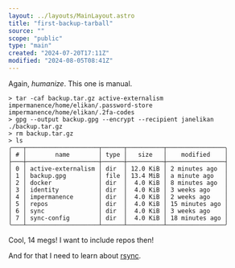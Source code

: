 ```yaml
---
layout: ../layouts/MainLayout.astro
title: "first-backup-tarball"
source: ""
scope: "public"
type: "main"
created: "2024-07-20T17:11Z"
modified: "2024-08-05T08:41Z"
---
```


Again, *humanize*. This one is manual.

```shell
> tar -caf backup.tar.gz active-externalism impermanence/home/elikan/.password-store impermanence/home/elikan/.2fa-codes
> gpg --output backup.gpg --encrypt --recipient janelikan ./backup.tar.gz
> rm backup.tar.gz
> ls
╭───┬────────────────────┬──────┬──────────┬────────────────╮
│ # │        name        │ type │   size   │    modified    │
├───┼────────────────────┼──────┼──────────┼────────────────┤
│ 0 │ active-externalism │ dir  │ 12.0 KiB │ 2 minutes ago  │
│ 1 │ backup.gpg         │ file │ 13.4 MiB │ a minute ago   │
│ 2 │ docker             │ dir  │  4.0 KiB │ 8 minutes ago  │
│ 3 │ identity           │ dir  │  4.0 KiB │ 3 weeks ago    │
│ 4 │ impermanence       │ dir  │  4.0 KiB │ 2 weeks ago    │
│ 5 │ repos              │ dir  │  4.0 KiB │ 15 minutes ago │
│ 6 │ sync               │ dir  │  4.0 KiB │ 3 weeks ago    │
│ 7 │ sync-config        │ dir  │  4.0 KiB │ 18 minutes ago │
╰───┴────────────────────┴──────┴──────────┴────────────────╯
```

Cool, 14 megs! I want to include repos then!

And for that I need to learn about [rsync](/rsync).